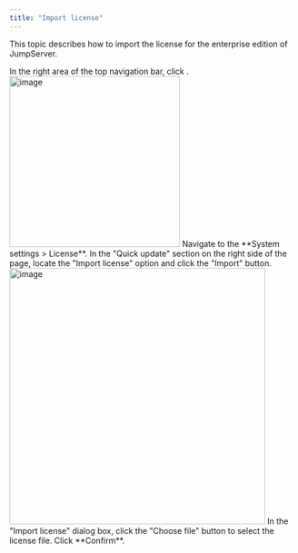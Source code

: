 ```yaml
---
title: "Import license"
---
```


This topic describes how to import the license for the enterprise edition of JumpServer.

<Steps>

<Step>
In the right area of the top navigation bar, click <Icon icon="settings" />.

<Frame>
<img src="/images/docs/navs/nav-settings.png" alt="image" width="300"/>
</Frame>
</Step>

<Step>
Navigate to the **System settings > License**.
</Step>

<Step>
In the "Quick update" section on the right side of the page, locate the "Import license" option and click the "Import" button.
<Frame>
<img src="/images/docs/admin-guides/system-settings/license/import-license.png" alt="image" width="450"/>
</Frame>
</Step>

<Step>
In the "Import license" dialog box, click the "Choose file" button to select the license file.
</Step>

<Step>
Click **Confirm**.
</Step>

</Steps>